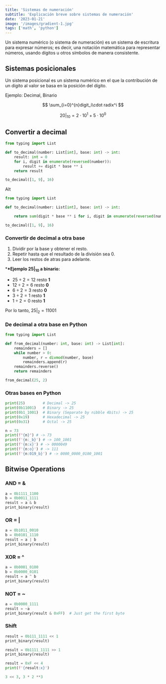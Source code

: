 ```yaml
---
title: 'Sistemas de numeración'
subtitle: 'Explicación breve sobre sistemas de numeración'
date: '2023-01-21'
image: '/images/gradient-1.jpg'
tags: ['math', 'python']
---
```


Un sistema numérico (o sistema de numeración) es un sistema de escritura para expresar números; es decir, una notación matemática para representar números, usando dígitos u otros símbolos de manera consistente.

## Sistemas posicionales

Un sistema posicional es un sistema numérico en el que la contribución de un dígito al valor se basa en la posición del dígito.

Ejemplo: Decimal, Binario

$$
\sum_{i=0}^{n}digit_i\cdot radix^i
$$

$$
20|_{10}=2\cdot10^1+5\cdot10^0
$$

## Convertir a decimal

```python
from typing import List

def to_decimal(number: List[int], base: int) -> int:
    result: int = 0
    for i, digit in enumerate(reversed(number)):
        result += digit * base ** i
    return result

to_decimal([1, 9], 16)
```

Alt

```python
from typing import List

def to_decimal(number: List[int], base: int) -> int:

    return sum(digit * base ** i for i, digit in enumerate(reversed(number)))

to_decimal([1, 9], 16)
```

### Convertir de decimal a otra base

1. Dividir por la base y obtener el resto.
2. Repetir hasta que el resultado de la división sea 0.
3. Leer los restos de atras para adelante.

\***\*Ejemplo $25|_{10}$ a binario:**

- $25\div2=12$ resto **1**
- $12\div2=6$ resto **0**
- $6\div2=3$ resto **0**
- $3\div2=1$ resto **1**
- $1\div2=0$ resto **1**

Por lo tanto, $25|_{2}=11001$

### De decimal a otra base en Python

```python
from typing import List

def from_decimal(number: int, base: int) -> List[int]:
    remainders = []
    while number > 0:
        number, r = divmod(number, base)
        remainders.append(r)
    remainders.reverse()
    return remainders

from_decimal(25, 2)
```

### Otras bases en Python

```python
print(25)        # Decimal -> 25
print(0b11001)   # Binary -> 25
print(0b1_1001)  # Binary (Separate by nibble 4bits) -> 25
print(0x19)      # Hexadecimal -> 25
print(0o31)      # Octal -> 25
```

```python
n = 73
print(f"{n}") # -> 73
print(f'{n:_b}') # -> 100_1001
print(f'{n:x}') # -> 0000049
print(f'{n:o}') # -> 111
print(f'{n:019_b}') # -> 0000_0000_0100_1001
```

## Bitwise Operations

### AND = &

```python
a = 0b1111_1100
b = 0b0011_1111
result = a & b
print_binary(result)
```

### OR = |

```python
a = 0b1011_0010
b = 0b0101_1110
result = a | b
print_binary(result)
```

### XOR = ^

```python
a = 0b0001_0100
b = 0b0000_0101
result = a ^ b
print_binary(result)
```

### NOT = ~

```python
a = 0b0000_1111
result = ~a
print_binary(result & 0xFF)  # Just get the first byte
```

### Shift

```python
result = 0b111_1111 << 1
print_binary(result)

result = 0b1111_1111 >> 1
print_binary(result)

result = 0xF << 4
print(f'{result:x}')

3 << 3, 3 * 2 **3
```
